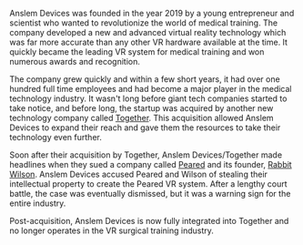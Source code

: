 Anslem Devices was founded in the year 2019 by a young entrepreneur and scientist who wanted to revolutionize the world of medical training. The company developed a new and advanced virtual reality technology which was far more accurate than any other VR hardware available at the time. It quickly became the leading VR system for medical training and won numerous awards and recognition.

The company grew quickly and within a few short years, it had over one hundred full time employees and had become a major player in the medical technology industry. It wasn't long before giant tech companies started to take notice, and before long, the startup was acquired by another new technology company called [Together](together). This acquisition allowed Anslem Devices to expand their reach and gave them the resources to take their technology even further.

Soon after their acquisition by Together, Anslem Devices/Together made headlines when they sued a company called [Peared](peared) and its founder, [Rabbit Wilson](rabbit-wilson). Anslem Devices accused Peared and Wilson of stealing their intellectual property to create the Peared VR system. After a lengthy court battle, the case was eventually dismissed, but it was a warning sign for the entire industry.

Post-acquisition, Anslem Devices is now fully integrated into Together and no longer operates in the VR surgical training industry.

